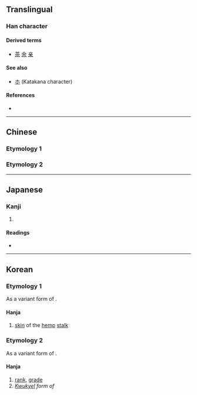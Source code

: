 {{also|等|木|㝳|ホ}}
{{character info/new}}
==Translingual==

===Han character===
{{Han char|rn=75|rad=木|as=00|sn=4|four=|canj=DC,XDC,JC|ids=⿻一小,⿻𬺰八}}

====Derived terms====
* [[茶]] [[余]] [[亲]]

====See also====
* [[ホ]] (Katakana character)

====References====
* {{Han ref|kx=0509.011|dkj=14415|hdz=21149.061|uh=6729|ud=26409}}

----

==Chinese==

===Etymology 1===
{{zh-see|𣎳|v}}

===Etymology 2===
{{zh-see|等|v}}

----

==Japanese==

===Kanji===
{{ja-kanji|grade=|rs=木00}}

# {{rfdef|ja|sort=木00}}

====Readings====
* {{ja-readings|on=[[とう]] (tō)|kun=[[ひとしい]] (hitoshii), [[など]] (nado), [[ら]] (ra)}}

----

==Korean==

===Etymology 1===
As a variant form of {{l|ko|𣎳}}.

====Hanja====
{{ko-hanja/new|[[삼줄기]] [[껍질]]|빈}}

# [[skin]] of the [[hemp]] [[stalk]]

===Etymology 2===
As a variant form of {{l|ko|等}}.

====Hanja====
{{ko-hanja/new|무리|등}}

# [[rank]], [[grade]]
# ''[[kwukyel|Kwukyel]] form of'' {{m|ko|드}}